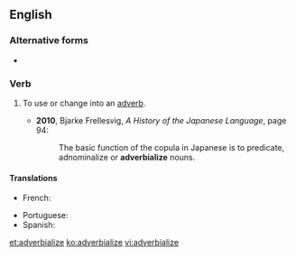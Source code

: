==English==

===Alternative forms===
* {{l|en|adverbialise}} {{qualifier|UK}}

===Verb===
{{en-verb|adverbializ}}

# {{label|en|American spelling}} To use or change into an [[adverb]].
#* '''2010''', Bjarke Frellesvig, ''A History of the Japanese Language'', page 94:
#*: The basic function of the copula in Japanese is to predicate, adnominalize or '''adverbialize''' nouns.

====Translations====
{{trans-top|to change into an adverb}}
* French: {{t+check|fr|adverbialiser}}
{{trans-mid}}
* Portuguese: {{t|pt|adverbializar}}
* Spanish: {{t|es|adverbializar}}
{{trans-bottom}}

[[et:adverbialize]]
[[ko:adverbialize]]
[[vi:adverbialize]]